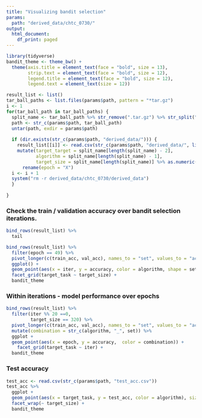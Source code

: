 ```yaml
---
title: "Visualizing bandit selection"
params:
  path: "derived_data/chtc_0730/"
output:
  html_document:
    df_print: paged
---
```


```r
library(tidyverse)
bandit_theme <- theme_bw() +
  theme(axis.title = element_text(face = "bold", size = 13),
        strip.text = element_text(face = "bold", size = 12),
        legend.title = element_text(face = "bold", size = 12),
        legend.text = element_text(size = 12))
```


```r
result_list <- list()
tar_ball_paths <- list.files(params$path, pattern = "*tar.gz")
i <- 1
for(tar_ball_path in tar_ball_paths) {
  split_name <- tar_ball_path %>% str_remove(".tar.gz") %>% str_split("_") %>% unlist
  path <- str_c(params$path, tar_ball_path)
  untar(path, exdir = params$path)
  
  if (dir.exists(str_c(params$path, "derived_data/"))) {
    result_list[[i]] <- read.csv(str_c(params$path, "derived_data/", list.files(str_c(params$path, "derived_data", ""), pattern = "train_log.csv"))) %>%
    mutate(target_target = split_name[length(split_name) - 2],
           algorithm = split_name[length(split_name) - 1],
           target_size = split_name[length(split_name)] %>% as.numeric()) %>%
      rename(epoch = "X")
  i <- i + 1
  system("rm -r derived_data/chtc_0730/derived_data")
  }
  
}
```


### Check the train / validation accuracy over bandit selection iterations.
```r
bind_rows(result_list) %>%
  tail
```
```r
bind_rows(result_list) %>%
  filter(epoch == 49) %>%
  pivot_longer(c(train_acc, val_acc), names_to = "set", values_to = "accuracy") %>%
  ggplot() +
  geom_point(aes(x = iter, y = accuracy, color = algorithm, shape = set)) +
  facet_grid(target_task ~ target_size) +
  bandit_theme
```

### Within iterations - model performance over epochs
```r
bind_rows(result_list) %>%
  filter(iter %% 20 ==0,
         target_size == 320) %>%
  pivot_longer(c(train_acc, val_acc), names_to = "set", values_to = "accuracy") %>%
  mutate(combination = str_c(algorithm, "_", set)) %>%
  ggplot +
  geom_point(aes(x = epoch, y = accuracy,  color = combination)) +
    facet_grid(target_task ~ iter) +
  bandit_theme
```


### Test accuracy
```r
test_acc <- read.csv(str_c(params$path, "test_acc.csv"))
test_acc %>%
  ggplot +
  geom_point(aes(x = target_task, y = test_acc, color = algorithm), size = 2) +
  facet_wrap(~ target_size) +
  bandit_theme
```

